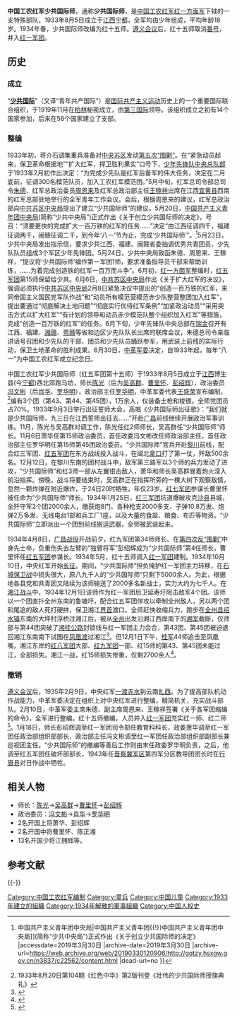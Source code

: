 {{redirect|少共国际师}}
'''中国工农红军少共国际师'''，通称'''少共国际师'''，是[[中国工农红军|中国工农红军]][[红一方面军|红一方面军]]下辖的一支特殊部队，1933年8月5日成立于[[江西|江西]][[宁都|宁都]]，全军均由少年组成，平均年龄18岁。1934年春，少共国际师改编为红十五师。[[遵义会议|遵义会议]]后，红十五师取消[[番号|番号]]，并入[[红一军团|红一军团]]。

== 历史 ==
=== 成立 ===
“'''[[少共国际|少共国际]]'''”（又译“青年共产国际”）是[[国际共产主义运动|国际共产主义运动]]历史上的一个重要国际联合组织，于1919年11月在[[柏林|柏林]]秘密成立，由[[第三国际|第三国际]]领导。该组织成立之初有14个国家参加，后来在56个国家建立了支部。

=== 整编 ===
1933年初，蒋介石调集重兵准备对[[中央苏区|中央苏区]]发动[[第五次“围剿”|第五次“围剿”]]。在“紧急动员起来，保卫革命根据地”“扩大红军，捍卫胜利果实”口号下，[[中国少年先锋队|少年先锋队中央总队部]]于1933年2月初作出决定：“为完成少先队是红军后备军的伟大任务，决定在二月底前，征调300名模范队员，加入工农红军模范团。”5月中旬，红军总司令部总司令[[朱德|朱德]]、红军总政治委员[[周恩来|周恩来]]及红军总政治部主任[[王稼祥|王稼祥]]出席在江西[[宜黄县|宜黄县]]西南的红军总部驻地举行的全军青年工作会议。会后，根据周恩来的建议，红军总政治部向[[中共苏区中央局|中共苏区中央局]]提出了建立“少共国际师”的建议。5月20日，[[中国共产主义青年团|中国共产主义青年团中央局]](简称“少共中央局”)正式作出《关于创立少共国际师的决定》，号召：“须要更快的完成扩大一百万铁的红军的任务……”决定“由江西征调四千，福建征调两千，闽赣征调二千，到今年‘八一’节为止，完成‘少共国际师’”。<ref>{{Cite web |url=http://gqtzy.hsxgw.gov.cn/n3837/c22562/content.html |title=1933年5月20日，[[中国共产主义青年团{{!}}中国共产主义青年团中央局|中国共产主义青年团{{!}}中国共产主义青年团中央局]](简称“少共中央局”)正式作出《关于创立少共国际师的决定》 |accessdate=2019年3月30日 |archive-date=2019年3月30日 |archive-url=https://web.archive.org/web/20190330120906/http://gqtzy.hsxgw.gov.cn/n3837/c22562/content.html |dead-url=no }}</ref>5月23日，少共中央局发出指示信，要求少共江西、福建、闽赣省委抽调优秀共青团员、少先队队员组成3个军区少年先锋团。5月24日，少共中央局致函朱德、周恩来、王稼祥，“提议将‘少共国际师’编作第一军团1师，要求准备指导员干部来帮助训练，……为着完成创造铁的红军一百万而斗争”。6月初，[[红一方面军|红一方面军]]整编时，[[红五军团|红五军团]]第15师保留给少共。6月6日，[[中共苏区中央局|中共苏区中央局]]作出《关于扩大红军的决议》，强调必须执行[[中共苏区中央局|中共苏区中央局]]2月8日紧急决议中提出的“创造一百万铁的红军，来同帝国主义国民党军队作战”和“动员所有模范营模范赤少队整营整团加入红军”，提出要通过“彻底解决土地问题”“彻底实行优待红军条例”“加紧政治动员”“采用突击方式以扩大红军”“有计划的领导和动员赤少模范队整个组织加入红军”等措施，完成“创造一百万铁的红军”的任务。6月下旬，少年先锋队中央总部在[[瑞金|瑞金]]召开有江西、福建、[[湘赣苏维埃|湘赣]]、[[粤赣苏维埃|粤赣]]等省和边区少先队队长出席的联席会议，朱德总司令亲临讲话号召团和少先队的干部、团员和少先队员踊跃参军，用武装上前线的实际行动，保卫土地革命的胜利成果。6月30日，[[中革军委|中革军委]]决定，自1933年起，每年“八一”为中国工农红军成立纪念日。

中国工农红军少共国际师（红五军团第十五师）于1933年8月5日成立于[[江西|江西]]博生县(今[[宁都|宁都]])西北郊跑马坊，师长[[陈光|陈光]]（后为[[吴高群|吴高群]]、[[曹里怀|曹里怀]]、[[彭绍辉|彭绍辉]]），政治委员[[冯文彬|冯文彬]]（后[[肖华|肖华]]、[[罗华明|罗华明]]），政治部主任[[罗华明|罗华明]]，中革军委代表[[王盛荣|王盛荣]]宣布编制，<ref>1933年8月20日第104期《红色中华》第2版刊登《壮伟的少共国际师授旗典礼》</ref>编有3个团（第43、第44、第45团），1万余人，仅装备土枪和梭镖。全师党团员占70%。1933年9月3日举行出征誓师大会，高唱《少共国际师出征歌》：“我们就是少共国际师，九三日在江西誓师出征去……”开赴[[广昌|广昌]]前线继续开展政治军事训练。11月，陈光与吴高群对调工作，陈光任红2师师长，吴高群任“少共国际师”师长。11月6日萧华任第15师政治委员，首任政委冯文彬改任师政治部主任，首任政治部主任罗华明任第15师第45团政治委员。“少共国际师”官兵开赴[[黎川|黎川]]前线，配合红三军团、[[红五军团|红五军团]]在东方战线投入战斗，在闽北[[拿口镇|拿口]]打了第一仗，歼敌500余名。12月12日，在黎川东南的团村战斗中，敌军第三路军以3个师的兵力发动了进攻，“少共国际师”和红3师一部从左翼钳击敌人，萧华和师长吴高群冒着炮火深入前沿指挥。傍晚，战斗将要结束时，吴高群正在指挥所旁的一棵大树下观察敌情，忽然一颗炸弹在附近爆炸，于24日20时牺牲，年仅23岁。[[红七军团|红七军团]]参谋长曹里怀被任命为“少共国际师”师长。1934年1月25日，[[红三军团|红三军团]]坑道爆破攻克[[沙县|沙县]]县城，全歼守军2个团2000余人，缴获炮8门、各种枪支2000多支、子弹10.8万发、炮弹2万多发、无线电台1部和兵工厂1座，以及大量的食盐、粮食、布匹等物资。“少共国际师”立即派出一个团到前线搬运武器，全师被武装起来。

1934年4月8日，[[广昌战役|广昌战役]]开战前夕，红九军团第34师师长、在[[第四次“围剿”|第四次反“围剿”]]中身先士卒，负重伤失去左臂的“独臂将军”彭绍辉成为“少共国际师”第4任师长，曹里怀任[[红五军团|红五军团]]参谋长。1934年5月，红十五师调入[[红一军团|红一军团]]建制。1934年10月10日，中央红军开始[[长征|长征]]。期间，“少共国际师”担负掩护红一军团主力转移，在[[石城保卫战|石城保卫战]]中损失很大，原八九千人的“少共国际师”只剩下5000余人。为此，根据地各县党和共青团又陆续为该师输送了2000多名新战士，实力大约为七千人。在[[湘江战斗|湘江战斗]]中，1934年12月1日该师作为红一军团后卫延寿圩阻击敌军4个团。该师以一个团直扑全州东南的鲁塘圩，配合红五军团佯攻以牵制全州敌人，另以两个团和尾追的敌人死打硬拼，保卫湘江[[界首|界首]]渡口。全师赶快收缩兵力，跑步在[[全州县|全州县]][[绍水镇|绍水镇]]东南的大坪村浮桥过湘江后，被从[[全州|全州]]出发沿湘江西岸南下的[[湘军|湘军]]截断，仅师部与第44团突破了[[湘桂公路|湘桂公路]]封锁线与红一军团主力会合，第43团、第45团被迫退回湘江东南南下试图在[[凤凰乡_(全州县)|凤凰渡]]过湘江<ref>{{cite book|title=長征, 長征 从闽西北到陕北|url=http://books.google.com/books?id=eh-3FBNdYvUC&pg=PA256|year=2006|publisher=福建教育出版社|isbn=978-7-5334-3221-8|pages=256–}}</ref>。但12月1日下午，[[桂军|桂军]]44师追击至凤凰嘴，湘江东岸的[[红八军团|红八军团]]大部、[[红九军团|红九军团]]一部、红15师的第43、第45团未能过江，全部损失。湘江一战，红15师损失惨重，仅剩2700余人<ref name="张爱萍肖华1979">{{cite book|author1=[[张爱萍|张爱萍]]|author2=肖华|title=忆少先队和少共国际师|url=http://books.google.com/books?id=fsxwAAAAIAAJ|year=1979|publisher=江西人民出版社|pages=30–32}}</ref>。

=== 撤销 ===
[[遵义会议|遵义会议]]后，1935年2月9日，中央红军[[四渡赤水|一渡赤水]]到云南[[扎西|扎西]]。为了提高部队机动作战能力，中革军委决定在组织上对中央红军进行整编，精简机关，充实战斗部队。2月10日，中革军委主席朱德、副主席周恩来、王稼祥签署《关于各军团缩编的命令》，全军进行整编。红十五师撤编，人员并入[[红一军团|红一军团]]充实红一师、红二师<ref>{{cite book|title=共青团工作辞典|url=http://books.google.com/books?id=QNnSAAAAMAAJ|year=1985|publisher=明天出版社|page=119}}</ref>。1月18日，师长彭绍辉调至红一军团司令部任教育科科长，政委萧华调至红一军团任政治部组织部部长，政治部主任冯文彬调至红一军团任政治部组织部副部长兼巡视团主任。“少共国际师”的撤编等善后工作则由末任政委罗华明负责，之后，他调至红五军团任破坏部部长，1943年任[[晋察冀军区|晋察冀军区]]第四军分区教导团团长时在[[行唐县|行唐县]]对日作战中牺牲。

== 相关人物 ==
*师长：[[陈光|陈光]]→[[吴高群|吴高群]]→[[曹里怀|曹里怀]]→[[彭绍辉|彭绍辉]]
*政治委员：[[冯文彬|冯文彬]]→[[肖华|肖华]]→[[罗华明|罗华明]]
*2名开国上将萧华、彭绍辉
*2名开国中将曹里怀、陈正湘
*13名开国少将江拥辉等。
== 参考文献 ==
{{Reflist}}

{{-}}
{{中國工農紅軍}}

[[Category:中国工农红军编制|Category:中国工农红军编制]]
[[Category:童兵|Category:童兵]]
[[Category:中国儿童|Category:中国儿童]]

[[Category:1933年建立的組織|Category:1933年建立的組織]]
[[Category:1934年解散的軍事組織|Category:1934年解散的軍事組織]]
[[Category:中国人权史|Category:中国人权史]]
